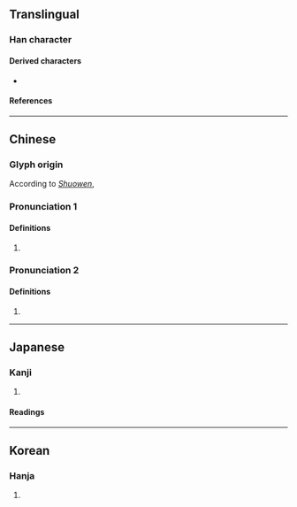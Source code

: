 {{character info}}
==Translingual==

===Han character===
{{Han char|rn=103|rad=疋|as=03|sn=8|four=50801|canj=JLYO|ids=}}

====Derived characters====
* {{l|mul|[[倢]], [[啑]], [[婕]], [[崨]], [[𢏵]], [[徢]], [[𢜀]], [[捷]], [[𣶏]], [[𤟃]], [[𨺇]], [[𣄂]], [[㫸]], [[脻]], [[𣓉]], [[𤙶]], [[𬍫]], [[𨓰]], [[𤲣]], [[睫]], [[𥓐]], [[緁]], [[𦑈]], [[䑖]], [[𦩌]], [[蜨]], [[𧚨]], [[誱]], [[䝊]], [[踕]], [[疀]], [[𩗳]], [[𨤴]], [[𦦘]], [[𪖮]], [[𭋄]], [[𨕽]], [[𨎉]], [[𣮌]], [[寁]], [[𡹈]], [[𢈻]], [[萐]], [[箑]], [[𩃖]], [[𦑯]], [[𥵯]]}}

====References====
{{Han ref|kx=0767.190|dkj=21997|dj=1177.200|hdz=42749.040|uh=758C}}

----

==Chinese==
{{zh-forms|alt=帇,𤴗}}

===Glyph origin===
{{Han etym}}
According to ''[[w|Shuowen]]'', {{Han compound|ls=psc|屮|又|止|c1=p|c2=s|c3=s|t2=hand|t3=foot}}

===Pronunciation 1===
{{zh-pron
|m=jié
|c=zit6,zit3
|mc=y
|oc=y
|ma=
|cat=a
}}

====Definitions====
{{zh-hanzi}}

# {{zh-alt-form|捷}}

===Pronunciation 2===
{{zh-pron
|m=Qiè
|cat=pn
}}

====Definitions====
{{zh-hanzi}}

# {{surname|zh}}

----

==Japanese==

===Kanji===
{{ja-kanji|grade=|rs=疋03}}

# {{alt form|ja|捷}}

====Readings====
{{ja-readings
|on=しょう, そう
}}

----

==Korean==

===Hanja===
{{ko-hanja/new|섭}}

# {{hanja form of|섭|{{alt form|ko|捷}}}}